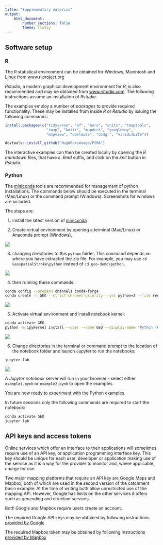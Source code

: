 ```yaml
---
title: "Supplementary material"
output:
    html_document:
        number_sections: false
        theme: flatly
---
```


## Software setup

### R

The R statistical environment can be obtained for Windows, Macintosh
and Linux from
[www.r-project.org](http://cran.r-project.org/mirrors.html)

_Rstudio_, a modern graphical development environment for _R_,
is also recommended and may be obtained from
[www.rstudio.com](https://www.rstudio.com/products/rstudio/download/). The
following instructions assume an installation of _Rstudio_.

The examples employ a number of _packages_ to provide required
functionality. These may be installed from inside _R_ or _Rstudio_ by
issuing the following commands:

```r
install.packages(c("tidyverse", "sf", "here", "units", "tmaptools", 
                   "tmap", "knitr", "mapdeck", "googleway",
                   "mapview", "devtools", "dodgr", "viridisLite"))

devtools::install_github("HughParsonage/PSMA")

```

The interactive examples can then be created locally by opening the
_R markdown_ files, that have a _.Rmd_ suffix, and click on
the _knit_ button in _Rstudio_.

### Python

The [miniconda](https://docs.conda.io/en/latest/miniconda.html)
tools are recommended for management of python installations. The
commands below should be executed in the terminal (Mac/Linux) or the
command prompt (Windows). Screenshots for windows are included.

The steps are:

1. Install the latest version of [miniconda](https://docs.conda.io/en/latest/miniconda.html)

2. Create virtual environment by opening a terminal (Mac/Linux) or Anaconda prompt (Windows), 

![](python/screenshots/01-open-cmd-prompt.png)

3. changing directories to this `python` folder. This command depends on where you have extracted the zip file. For example, you may
use `cd GeospatialStroke\python` instead of `cd geo-demo\python`.

![](python/screenshots/02-change-directories.png)

4. then running these commands:
```bash
conda config --prepend channels conda-forge
conda create -n GEO --strict-channel-priority --yes python=3 --file requirements.txt
```

![](python/screenshots/03-create-env.png)

5. Activate virtual environment and install notebook kernel:

```bash
conda activate GEO
python -m ipykernel install --user --name GEO --display-name "Python (GEO)"
```

![](python/screenshots/04-activate-env-install-kernelspec.png)


6. Change directories in the terminal or command prompt to the location of the
notebook folder and launch Jupyter to run the notebooks:
```bash
jupyter lab

```

![](python/screenshots/05-cd-notebooks-jupyter-lab.png)

A _Jupyter notebook_ server will run in your browser - select
either `example1.pynb` or `example2.pynb`
to open the examples.

You are now ready to experiment with the Python examples.

In future sessions only the following commands are required to start the notebook:

```bash
conda activate GEO
jupyter lab

```

## API keys and access tokens

Online services which offer an interface to their applications will
sometimes require use of an API key, or application programming
interface key. This key should be unique for each user, developer or
application making use of the service as it is a way for the provider to
monitor and, where applicable, charge for use.

Two major mapping platforms that require an API key are Google Maps
and Mapbox, both of which are used in the second version of the
catchment basin example. At the time of writing both allow
unrestricted use of the mapping API. However, Google has limits on the
other services it offers such as geocoding and direction services.

Both Google and Mapbox require users create an account.

The required Google API keys may be obtained by following instructions
[provided by Google](https://developers.google.com/maps/documentation/embed/get-api-key)

The required Mapbox token may be obtained by following instructions
[provided by Mapbox](https://www.mapbox.com/account/access-tokens)
